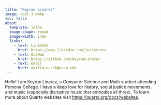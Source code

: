 ```yaml
---
title: "Keyron Linarez"
image: cool-3.webp
toc: false
about: 
  template: jolla
  image-shape: round
  image-width: 17em
  links:
    - text: LinkedIn
      href: https://www.linkedin.com/in/keyron/
    - text: GitHub
      href: https://github.com/KeyronLinarez
    - text: Email
      href: mailto:scsik@ucsb.edu
---
```


Hello! I am Keyron Linarez, a Computer Science and Math student attending Pomona College. I have a deep love for history, social justice movements, and music (especially disruptive music that embodies all three).
To learn more about Quarto websites visit <https://quarto.org/docs/websites>.

